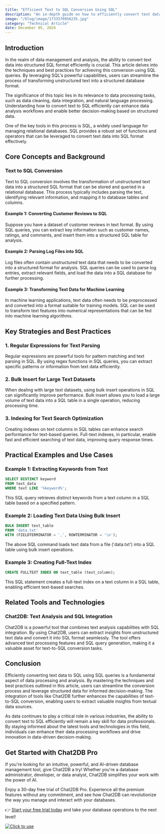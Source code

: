 ```yaml
---
title: "Efficient Text to SQL Conversion Using SQL"
description: "An in-depth guide on how to efficiently convert text data to SQL using SQL queries."
image: "/blog/image/1733376956235.jpg"
category: "Technical Article"
date: December 05, 2024
---
```


## Introduction

In the realm of data management and analysis, the ability to convert text data into structured SQL format efficiently is crucial. This article delves into the techniques and best practices for achieving this conversion using SQL queries. By leveraging SQL's powerful capabilities, users can streamline the process of transforming unstructured text into a structured database format.

The significance of this topic lies in its relevance to data processing tasks, such as data cleaning, data integration, and natural language processing. Understanding how to convert text to SQL efficiently can enhance data analysis workflows and enable better decision-making based on structured data.

One of the key tools in this process is SQL, a widely used language for managing relational databases. SQL provides a robust set of functions and operators that can be leveraged to convert text data into SQL format effectively.

## Core Concepts and Background

### Text to SQL Conversion

Text to SQL conversion involves the transformation of unstructured text data into a structured SQL format that can be stored and queried in a relational database. This process typically includes parsing the text, identifying relevant information, and mapping it to database tables and columns.

#### Example 1: Converting Customer Reviews to SQL

Suppose you have a dataset of customer reviews in text format. By using SQL queries, you can extract key information such as customer names, ratings, and comments, and insert them into a structured SQL table for analysis.

#### Example 2: Parsing Log Files into SQL

Log files often contain unstructured text data that needs to be converted into a structured format for analysis. SQL queries can be used to parse log entries, extract relevant fields, and load the data into a SQL database for further processing.

#### Example 3: Transforming Text Data for Machine Learning

In machine learning applications, text data often needs to be preprocessed and converted into a format suitable for training models. SQL can be used to transform text features into numerical representations that can be fed into machine learning algorithms.

## Key Strategies and Best Practices

### 1. Regular Expressions for Text Parsing

Regular expressions are powerful tools for pattern matching and text parsing in SQL. By using regex functions in SQL queries, you can extract specific patterns or information from text data efficiently.

### 2. Bulk Insert for Large Text Datasets

When dealing with large text datasets, using bulk insert operations in SQL can significantly improve performance. Bulk insert allows you to load a large volume of text data into a SQL table in a single operation, reducing processing time.

### 3. Indexing for Text Search Optimization

Creating indexes on text columns in SQL tables can enhance search performance for text-based queries. Full-text indexes, in particular, enable fast and efficient searching of text data, improving query response times.

## Practical Examples and Use Cases

### Example 1: Extracting Keywords from Text

```sql
SELECT DISTINCT keyword
FROM text_data
WHERE text LIKE '%keyword%';
```

This SQL query retrieves distinct keywords from a text column in a SQL table based on a specified pattern.

### Example 2: Loading Text Data Using Bulk Insert

```sql
BULK INSERT text_table
FROM 'data.txt'
WITH (FIELDTERMINATOR = ',', ROWTERMINATOR = '\n');
```

The above SQL command loads text data from a file ('data.txt') into a SQL table using bulk insert operations.

### Example 3: Creating Full-Text Index

```sql
CREATE FULLTEXT INDEX ON text_table (text_column);
```

This SQL statement creates a full-text index on a text column in a SQL table, enabling efficient text-based searches.

## Related Tools and Technologies

### Chat2DB: Text Analysis and SQL Integration

Chat2DB is a powerful tool that combines text analysis capabilities with SQL integration. By using Chat2DB, users can extract insights from unstructured text data and convert it into SQL format seamlessly. The tool offers advanced text processing features and SQL query generation, making it a valuable asset for text-to-SQL conversion tasks.

## Conclusion

Efficiently converting text data to SQL using SQL queries is a fundamental aspect of data processing and analysis. By mastering the techniques and best practices outlined in this article, users can streamline the conversion process and leverage structured data for informed decision-making. The integration of tools like Chat2DB further enhances the capabilities of text-to-SQL conversion, enabling users to extract valuable insights from textual data sources.

As data continues to play a critical role in various industries, the ability to convert text to SQL efficiently will remain a key skill for data professionals. By staying informed about the latest tools and technologies in this field, individuals can enhance their data processing workflows and drive innovation in data-driven decision-making.

## Get Started with Chat2DB Pro

If you're looking for an intuitive, powerful, and AI-driven database management tool, give Chat2DB a try! Whether you're a database administrator, developer, or data analyst, Chat2DB simplifies your work with the power of AI.

Enjoy a 30-day free trial of Chat2DB Pro. Experience all the premium features without any commitment, and see how Chat2DB can revolutionize the way you manage and interact with your databases.

👉 [Start your free trial today](https://chat2db.ai/pricing) and take your database operations to the next level!


[![Click to use](/image/blog/bg/chat2db.jpg)](https://app.chat2db-ai.com/)
